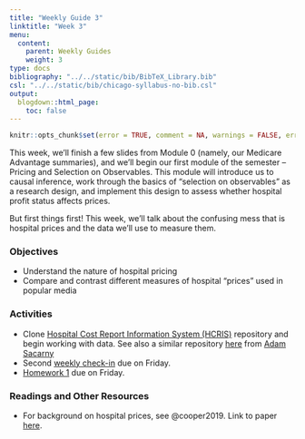 ```yaml
---
title: "Weekly Guide 3"
linktitle: "Week 3"
menu:
  content:
    parent: Weekly Guides
    weight: 3
type: docs
bibliography: "../../static/bib/BibTeX_Library.bib"
csl: "../../static/bib/chicago-syllabus-no-bib.csl"
output:
  blogdown::html_page:
    toc: false
---
```


```r
knitr::opts_chunk$set(error = TRUE, comment = NA, warnings = FALSE, errors = FALSE, messages = FALSE, tidy = FALSE, echo = FALSE)
```

This week, we'll finish a few slides from Module 0 (namely, our Medicare Advantage summaries), and we'll begin our first module of the semester -- Pricing and Selection on Observables. This module will introduce us to causal inference, work through the basics of "selection on observables" as a research design, and implement this design to assess whether hospital profit status affects prices.

But first things first! This week, we'll talk about the confusing mess that is hospital prices and the data we'll use to measure them.

### Objectives

- Understand the nature of hospital pricing
- Compare and contrast different measures of hospital "prices" used in popular media

### Activities 

- Clone [Hospital Cost Report Information System (HCRIS)](https://github.com/imccart/HCRIS) repository and begin working with data. See also a similar repository [here](https://github.com/asacarny/hospital-cost-reports) from [Adam Sacarny](http://sacarny.com/)
- Second [weekly check-in](/assignment/weekly-check-in.html) due on Friday.
- [Homework 1](/assignment/homework1.html) due on Friday.

### Readings and Other Resources
- For background on hospital prices, see @cooper2019. Link to paper [here](https://academic.oup.com/qje/article/134/1/51/5090426).